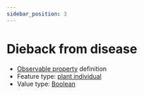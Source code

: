 ```yaml
---
sidebar_position: 3
---
```



# Dieback from disease

- [Observable property](/viewers/dawe-vocabs?uri=https://linked.data.gov.au/def/nrm/0685299e-d22a-4efa-a507-a7614e58a500) definition
- Feature type: [plant individual](http://linked.data.gov.au/def/tern-cv/60d7edf8-98c6-43e9-841c-e176c334d270)
- Value type: [Boolean](https://w3id.org/tern/ontologies/tern/Boolean)

<Example
  protocolModule="condition"
  observableProperty="https://linked.data.gov.au/def/nrm/0685299e-d22a-4efa-a507-a7614e58a500"
/>
